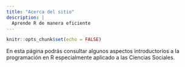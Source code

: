 ```yaml
---
title: "Acerca del sitio"
description: |
  Aprende R de manera eficiente
---
```


```r
knitr::opts_chunk$set(echo = FALSE)
```

En esta página podrás consultar algunos aspectos introductorios a la programación en R especialmente aplicado a las Ciencias Sociales.

